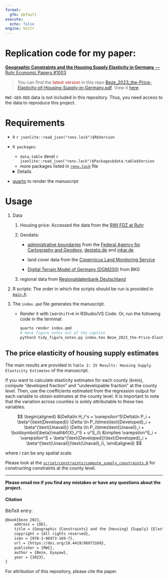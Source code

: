 ```yaml
---
format:
  gfm: default
execute:
  echo: false
engine: knitr
---
```


<!-- README.md is generated from README.qmd. Please edit that file -->

# Replication code for my paper:

[**Geographic Constraints and the Housing Supply Elasticity in Germany** — Ruhr Economic Papers #1003](https://www.rwi-essen.de/en/publications/scientific/ruhr-economic-papers/detail/geographic-constraints-and-the-housing-supply-elasticity-germany)

> You can find the <span style="color: firebrick;">latest version</span>
 in this repo [Beze_2023_the-Price-Elasticity-of-Housing-Supply-in-Germany.pdf](Beze_2023_the-Price-Elasticity-of-Housing-Supply-in-Germany.pdf). View it [here](https://docs.google.com/viewer?url=https://github.com/eyayaw/housing-supply-elasticity-in-germany/raw/main/Beze_2023_the-Price-Elasticity-of-Housing-Supply-in-Germany.pdf).

::: callout-warning
`RWI-GEO-RED` data is not included in this repository. Thus, you need access to the data to reproduce this project.
:::

# Requirements

-   `R` `r jsonlite::read_json("renv.lock")$R$Version`

-   `R packages`:

    -   `data.table` devel `r jsonlite::read_json("renv.lock")$Packages$data.table$Version`
    -   more packages listed in [`renv.lock`](./renv.lock) file

    <details>

    This project depends heavily on the awesome [`data.table`](https://github.com/Rdatatable/data.table) package.

    ```r
    #| label: tbl-top-packages
    #| tbl-cap: "Dependencies - Top packages"
    #| message: false
    deps = data.table::as.data.table(renv::dependencies(quiet = T))

    deps[, .(num_files = .N), .(pkg = paste0("`", Package, "`")),
        ][order(-num_files)
         ][1:10, ] |>
            knitr::kable()
    ```

    </details>
-  [quarto](https://quarto.org) to render the manuscript

# Usage

1.  Data

    1.  Housing price: Accessed the data from the [RWI FDZ at Ruhr](https://fdz.rwi-essen.de/en/doi-detail/id-107807immoredhksufv3)

    2.  Geodata:

        -   [administrative boundaries](https://gdz.bkg.bund.de/index.php/default/digitale-geodaten/verwaltungsgebiete.html?___store=default) from the [Federal Agency for Cartography and Geodesy](https://gdz.BKG-bund.de), [destatis.de](https://destatis.de) and [inkar.de](https://inkar.de)

        -   land cover data from the [Copernicus Land Monitoring Service](https://land.copernicus.eu/en/dataset-catalog?b_size=10&query=%5B%7B%22i%22:%22portal_type%22,%22o%22:%22paqo.selection.any%22,%22v%22:%5B%22DataSet%22%5D%7D,%7B%22i%22:%22SearchableText%22,%22o%22:%22paqo.string.contains%22,%22v%22:%22land%20cover%22%7D%5D)

        -   [Digital Terrain Model of Germany (DGM200)](https://daten.gdz.bkg.bund.de/produkte/dgm/dgm200/aktuell/dgm200.utm32s.gridascii.zip) from BKG

    3.  regional data from [Regionaldatenbank Deutschland](https://www.regionalstatistik.de/genesis/online)

2.  R scripts: The order in which the scripts should be run is provided in [`main.R`](main.R).

3.  The `index.qmd` file generates the manuscript.

    -   Render it with `Cmd+Shift+K` in RStudio/VS Code. Or, run the following code in the terminal:

        ``` bash
        quarto render index.qmd
        # move figure notes out of the caption
        python3 tidy_figure_notes.py index.tex Beze_2023_the-Price-Elasticity-of-Housing-Supply-in-Germany.pdf
        ```

## The price elasticity of housing supply estimates

The main results are provided in `Table 2: IV Results: Housing Supply Elasticity Estimates` of the manuscript.

If you want to calculate elasticity estimates for each county (kreis), compute "developed fraction" and "undevelopable fraction" at the county level. Then, use the coefficients estimated from the regression output for each variable to obtain estimates at the county level. It is important to note that the variation across counties is solely attributable to these two variables.

$$
\begin{aligned}
&\Delta\ln H_i^s = \varepsilon^S\Delta\ln P_i + \beta^{\text{Developed}} \Delta \ln P_i\times\text{Developed}_i +
\beta^{\text{Unavail}} \Delta \ln P_i\times\text{Unavail}_i + \boldsymbol{\beta}\mathbf{X}_i^S + u^S_i\\
&\implies \varepsilon^S_i = \varepsilon^S + \beta^{\text{Developed}}\text{Developed}_i + \beta^{\text{Unavail}}\text{Unavail}_i\,
\end{aligned}
$$

where $i$ can be any spatial scale.

Please look at the [`script/constraints/compute_supply_constraints.R`](./script/constraints/compute_supply_constraints.R) for constructing constraints at the county level.

------------------------------------------------------------------------

**Please email me if you find any mistakes or have any questions about the project.**

#### Citation

BibTeX entry:

``` tex
@book{beze_2023,
    address = {DE},
    title = {Geographic {Constraints} and the {Housing} {Supply} {Elasticity} in {Germany}},
    copyright = {All rights reserved},
    isbn = {978-3-96973-169-7},
    url = {https://doi.org/10.4419/96973169},
    publisher = {RWI},
    author = {Beze, Eyayaw},
    year = {2023},
}
```

For attribution of this repository, please cite the paper.